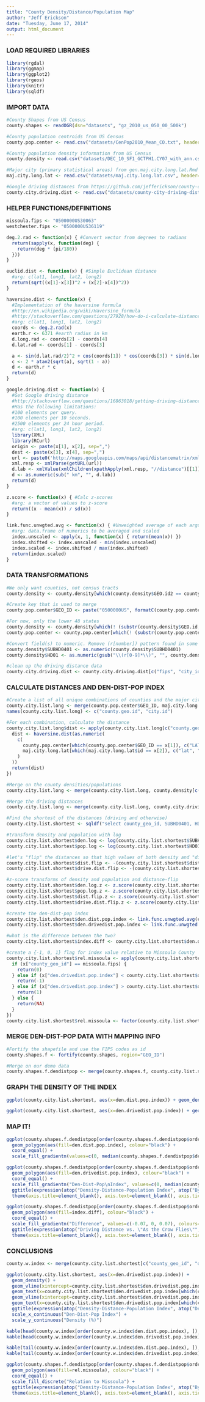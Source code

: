 ```yaml
---
title: "County Density/Distance/Population Map"
author: "Jeff Erickson"
date: "Tuesday, June 17, 2014"
output: html_document
---
```


### LOAD REQUIRED LIBRARIES

```r
library(rgdal)
library(ggmap)
library(ggplot2)
library(rgeos)
library(knitr)
library(sqldf)
```

### IMPORT DATA

```r
#County Shapes from US Census
county.shapes <- readOGR(dsn="datasets", "gz_2010_us_050_00_500k")

#County population centroids from US Census
county.pop.center <- read.csv("datasets/CenPop2010_Mean_CO.txt", header=TRUE)

#County population density information from US Census
county.density <- read.csv("datasets/DEC_10_SF1_GCTPH1.CY07_with_ann.csv", header=TRUE, as.is=TRUE)

#Major city (primary statistical areas) from gen.maj.city.long.lat.Rmd
maj.city.long.lat <- read.csv("datasets/maj.city.long.lat.csv", header=TRUE)

#Google driving distances from https://github.com/jefferickson/county-city-driving-dist
county.city.driving.dist <- read.csv("datasets/county-city-driving-dist.csv", header=TRUE, as.is=TRUE)
```

### HELPER FUNCTIONS/DEFINITIONS

```r
missoula.fips <- "0500000US30063"
westchester.fips <- "0500000US36119"

deg.2.rad <- function(x) { #Convert vector from degrees to radians
  return(sapply(x, function(deg) {
    return(deg * (pi/180))
  }))
}

euclid.dist <- function(x) { #Simple Euclidean distance
  #arg: c(lat1, long1, lat2, long2)
  return(sqrt((x[1]-x[3])^2 + (x[2]-x[4])^2))
}

haversine.dist <- function(x) { 
  #Implementation of the haversine formula
  #http://en.wikipedia.org/wiki/Haversine_formula
  #http://stackoverflow.com/questions/27928/how-do-i-calculate-distance-between-two-latitude-longitude-points
  #arg: c(lat1, long1, lat2, long2)
  coords <- deg.2.rad(x)
  earth.r <- 6371 #earth radius in km
  d.long.rad <- coords[2] - coords[4]
  d.lat.rad <- coords[1] - coords[3]

  a <- sin(d.lat.rad/2)^2 + cos(coords[1]) * cos(coords[3]) * sin(d.long.rad/2)^2
  c <- 2 * atan2(sqrt(a), sqrt(1 - a))
  d <- earth.r * c
  return(d)
}

google.driving.dist <- function(x) {
  #Get Google driving distance
  #http://stackoverflow.com/questions/16863018/getting-driving-distance-between-two-points-lat-lon-using-r-and-google-map-ap
  #Has the following limitations:
  #100 elements per query.
  #100 elements per 10 seconds.
  #2500 elements per 24 hour period.
  #arg: c(lat1, long1, lat2, long2)
  library(XML)
  library(RCurl)
  origin <- paste(x[1], x[2], sep=",")
  dest <- paste(x[3], x[4], sep=",")
  url <- paste0('http://maps.googleapis.com/maps/api/distancematrix/xml?origins=', origin, '&destinations=', dest, '&mode=driving&sensor=false')
  xml.resp <- xmlParse(getURL(url))
  d.lab <- xmlValue(xmlChildren(xpathApply(xml.resp, "//distance")[[1]])$text)
  d <- as.numeric(sub(" km", "", d.lab))
  return(d)
}

z.score <- function(x) { #Calc z-scores
  #arg: a vector of values to z-score
  return((x - mean(x)) / sd(x))
}

link.func.unwgted.avg <- function(x) { #Unweighted average of each argument (row-by-row), then scaled to [0,1]
  #arg: data.frame of numerics to be averaged and scaled
  index.unscaled <- apply(x, 1, function(x) { return(mean(x)) })
  index.shifted <- index.unscaled - min(index.unscaled)
  index.scaled <- index.shifted / max(index.shifted)
  return(index.scaled)
}
```

### DATA TRANSFORMATIONS

```r
#We only want counties, not census tracts
county.density <- county.density[which(county.density$GEO.id2 == county.density$GCT_STUB.target.geo.id2), ]

#Create key that is used to merge
county.pop.center$GEO_ID <- paste("0500000US", formatC(county.pop.center$STATEFP, width=2, flag="0"), formatC(county.pop.center$COUNTYFP, width=3, flag="0"), sep="")

#For now, only the lower 48 states
county.density <- county.density[which(! (substr(county.density$GEO.id, 10, 11) %in% c("02", "52", "15", "72"))), ] #remove AK, HI, PR (2 codes)
county.pop.center <- county.pop.center[which(! (substr(county.pop.center$GEO_ID, 10, 11) %in% c("02", "52", "15", "72"))), ] #remove AK, HI, PR (2 codes)

#Convert field(s) to numeric. Remove (r[number]) pattern found in some HD01 values.
county.density$SUBHD0401 <- as.numeric(county.density$SUBHD0401)
county.density$HD01 <- as.numeric(gsub("\\(r[0-9]*\\)", "", county.density$HD01))

#clean up the driving distance data
county.city.driving.dist <- county.city.driving.dist[c("fips", "city_id", "driving_distance")]
```

### CALCULATE DISTANCES AND DEN-DIST-POP INDEX

```r
#Create a list of all unique combinations of counties and the major cities
county.city.list.long <- merge(county.pop.center$GEO_ID, maj.city.long.lat$id, all.x=TRUE, all.y=TRUE)
names(county.city.list.long) <- c("county.geo.id", "city.id")

#For each combination, calculate the distance
county.city.list.long$dist <- apply(county.city.list.long[c("county.geo.id", "city.id")], 1, function(x) {
  dist <- haversine.dist(as.numeric(
    c(
      county.pop.center[which(county.pop.center$GEO_ID == x[1]), c("LATITUDE", "LONGITUDE")],
      maj.city.long.lat[which(maj.city.long.lat$id == x[2]), c("lat", "long")]
    )
  ))
  return(dist)
})

#Merge on the county densities/populations
county.city.list.long <- merge(county.city.list.long, county.density[c("GEO.id", "SUBHD0401", "HD01")], by.x="county.geo.id", by.y="GEO.id", all.x=TRUE)

#Merge the driving distances
county.city.list.long <- merge(county.city.list.long, county.city.driving.dist, by.x=c("county.geo.id", "city.id"), by.y=c("fips", "city_id"))

#Find the shortest of the distances (driving and otherwise)
county.city.list.shortest <- sqldf("select county_geo_id, SUBHD0401, HD01, min(dist) as dist, min(driving_distance) as driving_dist from `county.city.list.long` group by county_geo_id")

#transform density and population with log
county.city.list.shortest$den.log <- log(county.city.list.shortest$SUBHD0401)
county.city.list.shortest$pop.log <- log(county.city.list.shortest$HD01)

#let's "flip" the distances so that high values of both density and "distance" mean more urban than rural
county.city.list.shortest$dist.flip <- -(county.city.list.shortest$dist - (max(county.city.list.shortest$dist) + 1))
county.city.list.shortest$drive.dist.flip <- -(county.city.list.shortest$driving_dist - (max(county.city.list.shortest$driving_dist) + 1))

#z-score transforms of density and population and distance-flip
county.city.list.shortest$den.log.z <- z.score(county.city.list.shortest$den.log)
county.city.list.shortest$pop.log.z <- z.score(county.city.list.shortest$pop.log)
county.city.list.shortest$dist.flip.z <- z.score(county.city.list.shortest$dist.flip)
county.city.list.shortest$drive.dist.flip.z <- z.score(county.city.list.shortest$drive.dist.flip)

#create the den-dist-pop index
county.city.list.shortest$den.dist.pop.index <- link.func.unwgted.avg(county.city.list.shortest[c("den.log.z", "pop.log.z", "dist.flip.z")])
county.city.list.shortest$den.drivedist.pop.index <- link.func.unwgted.avg(county.city.list.shortest[c("den.log.z", "pop.log.z", "drive.dist.flip.z")])

#what is the difference between the two?
county.city.list.shortest$index.diff <- county.city.list.shortest$den.dist.pop.index - county.city.list.shortest$den.drivedist.pop.index

#create a {-1, 0, 1} flag for index value relative to Missoula County
county.city.list.shortest$rel.missoula <- apply(county.city.list.shortest, 1, function(x) {
  if (x["county_geo_id"] == missoula.fips) {
    return(0)
  } else if (x["den.drivedist.pop.index"] < county.city.list.shortest$den.drivedist.pop.index[which(county.city.list.shortest$county_geo_id == missoula.fips)]) {
    return(-1)
  } else if (x["den.drivedist.pop.index"] > county.city.list.shortest$den.drivedist.pop.index[which(county.city.list.shortest$county_geo_id == missoula.fips)]) {
    return(1)
  } else {
    return(NA)
  }
})
county.city.list.shortest$rel.missoula <- factor(county.city.list.shortest$rel.missoula, levels=c(-1, 0, 1), labels=c("More Rural than Missoula", "Missoula", "Less Rural than Missoula"))
```

### MERGE DEN-DIST-POP DATA WITH MAPPING INFO

```r
#Fortify the shapefile and use the FIPS codes as id
county.shapes.f <- fortify(county.shapes, region="GEO_ID")

#Merge on our demo data
county.shapes.f.dendistpop <- merge(county.shapes.f, county.city.list.shortest, by.x="id", by.y="county_geo_id")
```

### GRAPH THE DENSITY OF THE INDEX
```r
ggplot(county.city.list.shortest, aes(x=den.dist.pop.index)) + geom_density()

ggplot(county.city.list.shortest, aes(x=den.drivedist.pop.index)) + geom_density()
```

### MAP IT!

```r
ggplot(county.shapes.f.dendistpop[order(county.shapes.f.dendistpop$order), ], aes(x=long, y=lat, group=group)) + #careful: order matters here
  geom_polygon(aes(fill=den.dist.pop.index), colour="black") +
  coord_equal() +
  scale_fill_gradientn(values=c(0, median(county.shapes.f.dendistpop$den.dist.pop.index), 1), colours=c("red", "white", "green"), rescaler=function(x, ...) x, oob=identity) 

ggplot(county.shapes.f.dendistpop[order(county.shapes.f.dendistpop$order), ], aes(x=long, y=lat, group=group)) + #careful: order matters here
  geom_polygon(aes(fill=den.drivedist.pop.index), colour="black") +
  coord_equal() +
  scale_fill_gradientn("Den-Dist-Pop\nIndex", values=c(0, median(county.shapes.f.dendistpop$den.drivedist.pop.index), 1), colours=c("red", "white", "green"), rescaler=function(x, ...) x, oob=identity) +
  ggtitle(expression(atop("Density-Distance-Population Index", atop("By County, Compared to Median", "")))) +
  theme(axis.title=element_blank(), axis.text=element_blank(), axis.ticks=element_blank(), panel.grid=element_blank())

ggplot(county.shapes.f.dendistpop[order(county.shapes.f.dendistpop$order), ], aes(x=long, y=lat, group=group)) + #careful: order matters here
  geom_polygon(aes(fill=index.diff), colour="black") +
  coord_equal() + 
  scale_fill_gradientn("Difference", values=c(-0.07, 0, 0.07), colours=c("green", "white", "red"), rescaler=function(x, ...) x, oob=identity) +
  ggtitle(expression(atop("Driving Distance vs. \"As the Crow Flies\"", atop("Index Difference", "")))) +
  theme(axis.title=element_blank(), axis.text=element_blank(), axis.ticks=element_blank(), panel.grid=element_blank())
```

### CONCLUSIONS

```r
county.w.index <- merge(county.city.list.shortest[c("county_geo_id", "den.dist.pop.index", "den.drivedist.pop.index")], county.density[c("GEO.id", "GEO.display.label")], by="county_geo_id", by.y="GEO.id")
```

```r
ggplot(county.city.list.shortest, aes(x=den.drivedist.pop.index)) + 
  geom_density() + 
  geom_vline(xintercept=county.city.list.shortest$den.drivedist.pop.index[which(county.city.list.shortest$county_geo_id == missoula.fips)], linetype="longdash", colour="red") + 
  geom_text(x=county.city.list.shortest$den.drivedist.pop.index[which(county.city.list.shortest$county_geo_id == missoula.fips)] + 0.02, y=1, label="MISSOULA COUNTY, MT", colour="red", angle=90) +
  geom_vline(xintercept=county.city.list.shortest$den.drivedist.pop.index[which(county.city.list.shortest$county_geo_id == westchester.fips)], linetype="longdash", colour="red") +
  geom_text(x=county.city.list.shortest$den.drivedist.pop.index[which(county.city.list.shortest$county_geo_id == westchester.fips)] + 0.02, y=1.1, label="WESTCHESTER COUNTY, NY", colour="red", angle=90) +
  ggtitle(expression(atop("Density-Distance-Population Index", atop("Density Plot", "")))) +
  scale_x_continuous("Den-Dist-Pop Index") +
  scale_y_continuous("Density (%)")
```


```r
kable(head(county.w.index[order(county.w.index$den.dist.pop.index), ]), format="markdown", row.names=FALSE)
kable(head(county.w.index[order(county.w.index$den.drivedist.pop.index), ]), format="markdown", row.names=FALSE)
```

```r
kable(tail(county.w.index[order(county.w.index$den.dist.pop.index), ]), format="markdown", row.names=FALSE)
kable(tail(county.w.index[order(county.w.index$den.drivedist.pop.index), ]), format="markdown", row.names=FALSE)
```

```r
ggplot(county.shapes.f.dendistpop[order(county.shapes.f.dendistpop$order), ], aes(x=long, y=lat, group=group)) + #careful: order matters here
  geom_polygon(aes(fill=rel.missoula), colour="black") +
  coord_equal() +
  scale_fill_discrete("Relation to Missoula") +
  ggtitle(expression(atop("Density-Distance-Population Index", atop("By County, Relation to Missoula County", "")))) +
  theme(axis.title=element_blank(), axis.text=element_blank(), axis.ticks=element_blank(), panel.grid=element_blank())
```